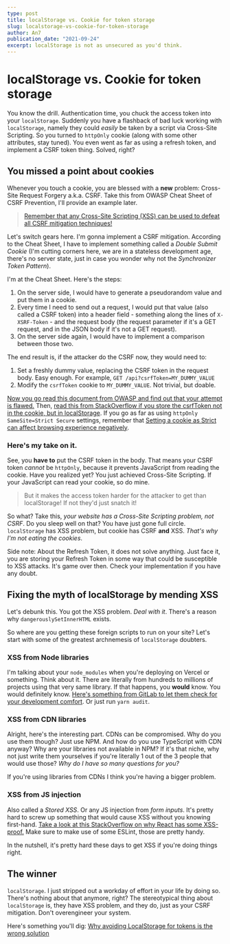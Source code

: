 ```yaml
---
type: post
title: localStorage vs. Cookie for token storage
slug: localstorage-vs-cookie-for-token-storage
author: An7
publication_date: "2021-09-24"
excerpt: localStorage is not as unsecured as you'd think.
---
```


# localStorage vs. Cookie for token storage

You know the drill. Authentication time, you chuck the access token into your `localStorage`. Suddenly you have a flashback of bad luck working with `localStorage`, namely they could _easily_ be taken by a script via Cross-Site Scripting. So you turned to `httpOnly` cookie (along with some other attributes, stay tuned). You even went as far as using a refresh token, and implement a CSRF token thing. Solved, right?

## You missed a point about cookies

Whenever you touch a cookie, you are blessed with a **new** problem: Cross-Site Request Forgery a.k.a. CSRF. Take this from OWASP Cheat Sheet of CSRF Prevention, I'll provide an example later.

> [Remember that any Cross-Site Scripting (XSS) can be used to defeat all CSRF mitigation techniques!](https://cheatsheetseries.owasp.org/cheatsheets/Cross-Site_Request_Forgery_Prevention_Cheat_Sheet.html)

Let's switch gears here. I'm gonna implement a CSRF mitigation. According to the Cheat Sheet, I have to implement something called a _Double Submit Cookie_ (I'm cutting corners here, we are in a stateless development age, there's no server state, just in case you wonder why not the _Synchronizer Token Pattern_).

I'm at the Cheat Sheet. Here's the steps:

1. On the server side, I would have to generate a pseudorandom value and put them in a cookie.
2. Every time I need to send out a request, I would put that value (also called a CSRF token) into a header field - something along the lines of `X-XSRF-Token` - and the request body (the request parameter if it's a GET request, and in the JSON body if it's not a GET request).
3. On the server side again, I would have to implement a comparison between those two.

The end result is, if the attacker do the CSRF now, they would need to:

1. Set a freshly dummy value, replacing the CSRF token in the request body. Easy enough. For example, `GET /api?csrfToken=MY_DUMMY_VALUE`
2. Modify the `csrfToken` cookie to `MY_DUMMY_VALUE`. Not trivial, but doable.

[Now you go read this document from OWASP and find out that your attempt is flawed.](https://owasp.org/www-pdf-archive/David_Johansson-Double_Defeat_of_Double-Submit_Cookie.pdf) Then, [read this from StackOverflow if you store the csrfToken not in the cookie, but in localStorage](https://stackoverflow.com/a/37169633). If you go as far as using `httpOnly SameSite=Strict Secure` settings, remember that [Setting a cookie as Strict can affect browsing experience negatively](https://www.netsparker.com/blog/web-security/same-site-cookie-attribute-prevent-cross-site-request-forgery).

### Here's my take on it.

See, you **have to** put the CSRF token in the body. That means your CSRF token _cannot_ be `httpOnly`, because it prevents JavaScript from reading the cookie. Have you realized yet? You just achieved Cross-Site Scripting. If your JavaScript can read your cookie, so do mine.

> But it makes the access token harder for the attacker to get than localStorage! If not they'd just snatch it!

So what? Take this, _your website has a Cross-Site Scripting problem, not CSRF_. Do you sleep well on that? You have just gone full circle. `localStorage` has XSS problem, but cookie has CSRF **and** XSS. _That's why I'm not eating the cookies_.

Side note: About the Refresh Token, it does not solve anything. Just face it, you are storing your Refresh Token in some way that could be susceptible to XSS attacks. It's game over then. Check your implementation if you have any doubt.

## Fixing the myth of localStorage by mending XSS

Let's debunk this. You got the XSS problem. _Deal with it_. There's a reason why `dangerouslySetInnerHTML` exists.

So where are you getting these foreign scripts to run on your site? Let's start with some of the greatest archnemesis of `localStorage` doubters.

### XSS from Node libraries

I'm talking about your `node_modules` when you're deploying on Vercel or something. Think about it. There are literally from hundreds to millions of projects using that very same library. If that happens, you **would** know. You would definitely know. [Here's something from GitLab to let them check for your development comfort](https://docs.gitlab.com/ee/user/application_security/dependency_scanning). Or just run `yarn audit`.

### XSS from CDN libraries

Alright, here's the interesting part. CDNs can be compromised. Why do you use them though? Just use NPM. And how do you use TypeScript with CDN anyway? Why are your libraries not available in NPM? If it's that niche, why not just write them yourselves if you're literally 1 out of the 3 people that would use those? _Why do I have so many questions for you?_

If you're using libraries from CDNs I think you're having a bigger problem.

### XSS from JS injection

Also called a _Stored XSS_. Or any JS injection from _form inputs_. It's pretty hard to screw up something that would cause XSS without you knowing first-hand. [Take a look at this StackOverflow on why React has some XSS-proof.](https://stackoverflow.com/q/33644499) Make sure to make use of some ESLint, those are pretty handy.

In the nutshell, it's pretty hard these days to get XSS if you're doing things right.

## The winner

`localStorage`. I just stripped out a workday of effort in your life by doing so. There's nothing about that anymore, right? The stereotypical thing about `localStorage` is, they have XSS problem, and they do, just as your CSRF mitigation. Don't overengineer your system.

Here's something you'll dig: [Why avoiding LocalStorage for tokens is the wrong solution](https://pragmaticwebsecurity.com/articles/oauthoidc/localstorage-xss.html)
